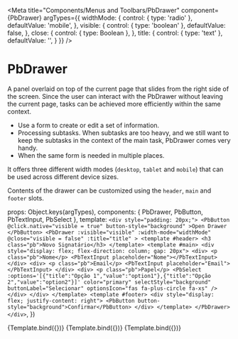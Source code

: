 
<Meta
  title="Components/Menus and Toolbars/PbDrawer"
  component={PbDrawer}
  argTypes={{
    widthMode: {
      control: { type: 'radio' },
      defaultValue: 'mobile',
    },
    visible: {
      control: { type: 'boolean' },
      defaultValue: false,
    },
    close: {
      control: { type: Boolean },
    },
    title: {
      control: { type: 'text' },
      defaultValue: '',
    }
  }}
/>

# **PbDrawer**

A panel overlaid on top of the current page that slides from the right side of
the screen. Since the user can interact with the PbDrawer without leaving the
current page, tasks can be achieved more efficiently within the same context.

* Use a form to create or edit a set of information.
* Processing subtasks. When subtasks are too heavy, and we still want to keep
the subtasks in the context of the main task, PbDrawer comes very handy.
* When the same form is needed in multiple places.

It offers three different width modes (`desktop`, `tablet`
and `mobile`) that can be used across different device sizes.

Contents of the drawer can be customized
using the `header`, `main` and `footer` slots.

  props: Object.keys(argTypes),
  components: {
    PbDrawer,
    PbButton,
    PbTextInput,
    PbSelect
  },
  template: `
    <div style="padding: 20px;">
    <PbButton @click.native="visible = true"
              button-style="background"
    >Open Drawer
    </PbButton>
    <PbDrawer :visible="visible" :width-mode="widthMode"
              @close="visible = false" :title="title"
    >
      <template #header>
        <h3 class="pb">Novo Signatário</h3>
      </template>
      <template #main>
        <div style="display: flex; flex-direction: column; gap: 20px">
          <div>
            <p class="pb">Nome</p>
            <PbTextInput placeholder="Nome"></PbTextInput>
          </div>
          <div>
            <p class="pb">Email</p>
            <PbTextInput placeholder="Email"></PbTextInput>
          </div>
          <div>
            <p class="pb">Papel</p>
            <PbSelect
                :options='[{"title":"Opção 1","value":"option1"},{"title":"Opção 2","value":"option2"}]'
                color="primary"
                selectStyle="background"
                buttonLabel="Selecionar"
                optionsIcon="fas fa-plus-circle fa-xs"
            />
          </div>
        </div>
      </template>
      <template #footer>
        <div style="display: flex; justify-content: right">
          <PbButton button-style="background">Confirmar</PbButton>
        </div>
      </template>
    </PbDrawer>
    </div>
  `,
})


<Canvas>
  <Story name="Desktop" args={{
    visible: true,
    widthMode: 'desktop'
  }}
  >
    {Template.bind({})}
  </Story>
</Canvas>

<Canvas>
  <Story name="Tablet" args={{
    visible: true,
    widthMode: 'tablet'
  }}
  >
    {Template.bind({})}
  </Story>
</Canvas>

<Canvas>
  <Story name="Mobile" args={{
    visible: true,
    widthMode: 'mobile'
  }}
  >
    {Template.bind({})}
  </Story>
</Canvas>
